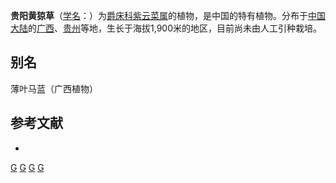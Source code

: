 {{Speciesbox 
| genus = Strobilanthes
| species = labordei
| authority = (Lévl.) E. Hossain
}}

'''贵阳黄猄草'''（[[学名|学名]]：{{lang|la|''Strobilanthes labordei''}}）为[[爵床科|爵床科]][[紫云菜属|紫云菜属]]的植物，是中国的特有植物。分布于[[中国大陆|中国大陆]]的[[广西|广西]]、[[贵州|贵州]]等地，生长于海拔1,900米的地区，目前尚未由人工引种栽培。

== 别名 ==
薄叶马蓝（广西植物）

== 参考文献 ==
<div class="references-small">
* {{cite web| url =http://www.bioinfo.cn/db05/KmzwSpecies.php?action=view&id=38| title =贵阳黄猄草| work =《中国高等植物数据库全库》| publisher =中国科学院微生物研究所| author =昆明植物研究所| accessdate =2009-02-20| deadurl =yes| archiveurl =https://web.archive.org/web/20160305032631/http://www.bioinfo.cn/db05/KmzwSpecies.php?action=view&id=38| archivedate =2016-03-05}}
</div>
{{Taxonbar|from=Q15224830}}

[[Category:马蓝属|G]]
[[Category:中國特有植物|G]]
[[Category:广西植物|G]]
[[Category:贵州植物|G]]